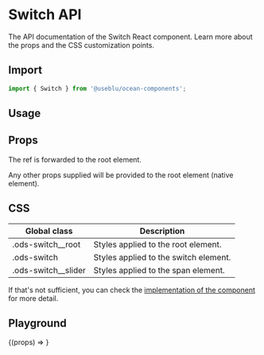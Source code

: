
<Meta title="Components/Switch" component={Switch} />

# Switch API

The API documentation of the Switch React component. Learn more about the props and the CSS customization points.

## Import

```javascript
import { Switch } from '@useblu/ocean-components';
```

## Usage

<Canvas withSource="open" withToolbar>
  <Story name="Usage">
    <Switch id="switch-usage" checked readOnly />
  </Story>
</Canvas>

## Props

The ref is forwarded to the root element.

Any other props supplied will be provided to the root element (native element).

## CSS

| Global class          | Description                           |
| --------------------- | ------------------------------------- |
| .ods-switch\_\_root   | Styles applied to the root element.   |
| .ods-switch           | Styles applied to the switch element. |
| .ods-switch\_\_slider | Styles applied to the span element.   |

If that's not sufficient, you can check the [implementation of the component](https://github.com/Pagnet/ocean-ds-web/blob/master/src/Switch/Switch.tsx) for more detail.

## Playground

<Canvas>
  <Story
    name="Playground"
    args={{
      disabled: false,
    }}
    argTypes={{
      disabled: {
        control: 'boolean',
      },
    }}
  >
    {(props) => <Switch id="switch-playground" {...props} />}
  </Story>
</Canvas>

<ArgsTable story="Playground" of="." />
